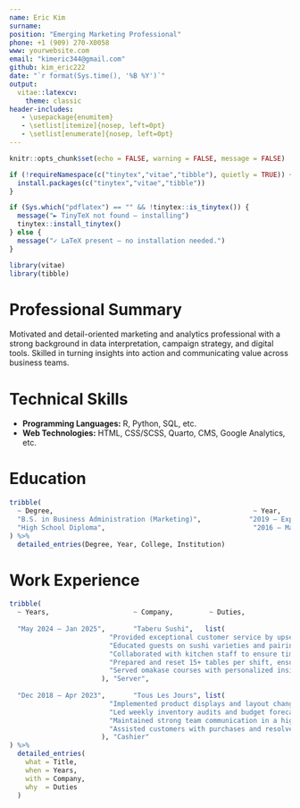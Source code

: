 ```yaml
---
name: Eric Kim
surname:
position: "Emerging Marketing Professional"
phone: +1 (909) 270-X0058
www: yourwebsite.com
email: "kimeric344@gmail.com"
github: kim_eric222
date: "`r format(Sys.time(), '%B %Y')`"
output: 
  vitae::latexcv:
    theme: classic
header-includes:
   - \usepackage{enumitem}
   - \setlist[itemize]{nosep, left=0pt}
   - \setlist[enumerate]{nosep, left=0pt}
---
```


```r
knitr::opts_chunk$set(echo = FALSE, warning = FALSE, message = FALSE)

if (!requireNamespace(c("tinytex","vitae","tibble"), quietly = TRUE)) {
  install.packages(c("tinytex","vitae","tibble"))
}

if (Sys.which("pdflatex") == "" && !tinytex::is_tinytex()) {                    
  message("► TinyTeX not found – installing")
  tinytex::install_tinytex()        
} else {
  message("✓ LaTeX present – no installation needed.")
}

library(vitae)
library(tibble)
```

# Professional Summary

Motivated and detail-oriented marketing and analytics professional with a strong background in data interpretation, campaign strategy, and digital tools. Skilled in turning insights into action and communicating value across business teams.

# Technical Skills

- **Programming Languages:** R, Python, SQL, etc.  
- **Web Technologies:** HTML, CSS/SCSS, Quarto, CMS, Google Analytics, etc.

# Education

```r
tribble(
  ~ Degree,                                                  ~ Year,                         ~ College,                          ~ Institution,
  "B.S. in Business Administration (Marketing)",            "2019 – Expected Dec 2025",    "College of Business Administration", "Cal Poly Pomona",
  "High School Diploma",                                     "2016 – May 2020",             "N/A",                               "Diamond Bar High School"
) %>%
  detailed_entries(Degree, Year, College, Institution)

```

# Work Experience

```r
tribble(
  ~ Years,                     ~ Company,         ~ Duties,                                                                                                                                       ~ Title,
  
  "May 2024 – Jan 2025",       "Taberu Sushi",   list(
                         "Provided exceptional customer service by upselling daily specials and sake pairings, boosting average check value.",
                         "Educated guests on sushi varieties and pairing notes to enhance dining experiences.",
                         "Collaborated with kitchen staff to ensure timely preparation and delivery, maintaining <15-minute wait times.",
                         "Prepared and reset 15+ tables per shift, ensuring a clean and welcoming dining area.",
                         "Served omakase courses with personalized insights, improving guest satisfaction scores."
                       ), "Server",
  
  "Dec 2018 – Apr 2023",       "Tous Les Jours", list(
                         "Implemented product displays and layout changes that increased sales by 10%.",
                         "Led weekly inventory audits and budget forecasting to minimize stock discrepancies.",
                         "Maintained strong team communication in a high-volume environment, improving shift efficiency.",
                         "Assisted customers with purchases and resolved inquiries, enhancing overall store experience."
                       ), "Cashier"
) %>%
  detailed_entries(
    what = Title,
    when = Years,
    with = Company,
    why  = Duties
  )

```